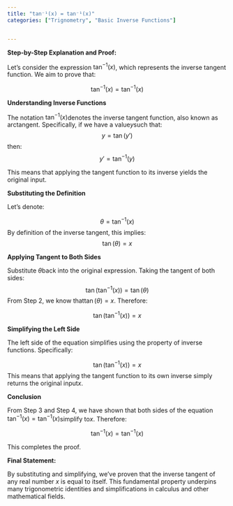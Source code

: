 ```yaml
---
title: "tan⁻¹(x) = tan⁻¹(x)"
categories: ["Trignometry", "Basic Inverse Functions"]


---
```




**Step-by-Step Explanation and Proof:**

Let's consider the expression $\tan^{-1}(x)$, which represents the inverse tangent function. We aim to prove that:

$$\tan^{-1}(x) = \tan^{-1}(x)$$

**Understanding Inverse Functions**

The notation $\tan^{-1}(x)$denotes the inverse tangent function, also known as arctangent. Specifically, if we have a value$y$such that:$$y = \tan(y')$$then:$$y' = \tan^{-1}(y)$$

This means that applying the tangent function to its inverse yields the original input.

**Substituting the Definition**

Let’s denote:

$$\theta = \tan^{-1}(x)$$By definition of the inverse tangent, this implies:$$\tan(\theta) = x$$

**Applying Tangent to Both Sides**

Substitute $\theta$back into the original expression. Taking the tangent of both sides:$$\tan(\tan^{-1}(x)) = \tan(\theta)$$From Step 2, we know that$\tan(\theta) = x$. Therefore:

$$\tan(\tan^{-1}(x)) = x$$

**Simplifying the Left Side**

The left side of the equation simplifies using the property of inverse functions. Specifically:

$$\tan(\tan^{-1}(x)) = x$$This means that applying the tangent function to its own inverse simply returns the original input$x$.

**Conclusion**

From Step 3 and Step 4, we have shown that both sides of the equation $\tan^{-1}(x) = \tan^{-1}(x)$simplify to$x$. Therefore:

$$\tan^{-1}(x) = \tan^{-1}(x)$$

This completes the proof.

**Final Statement:**

By substituting and simplifying, we’ve proven that the inverse tangent of any real number $x$ is equal to itself. This fundamental property underpins many trigonometric identities and simplifications in calculus and other mathematical fields.
